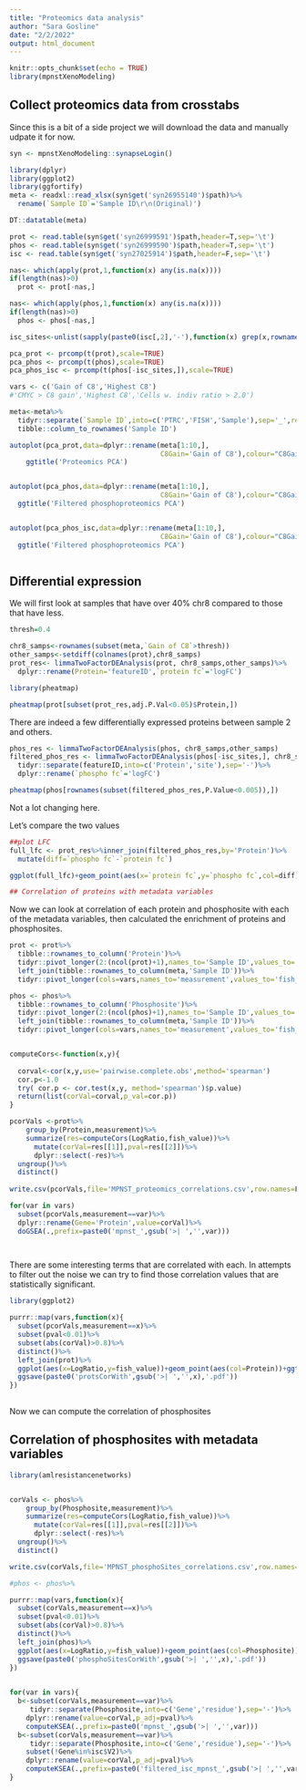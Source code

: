 ```yaml
---
title: "Proteomics data analysis"
author: "Sara Gosline"
date: "2/2/2022"
output: html_document
---
```


```r
knitr::opts_chunk$set(echo = TRUE)
library(mpnstXenoModeling)

```

## Collect proteomics data from crosstabs

Since this is a bit of a side project we will download the data and manually udpate it for now. 

```r

syn <- mpnstXenoModeling::synapseLogin()

library(dplyr)
library(ggplot2)
library(ggfortify)
meta <- readxl::read_xlsx(syn$get('syn26955140')$path)%>%
  rename(`Sample ID`='Sample ID\r\n(Original)')

DT::datatable(meta)

prot <- read.table(syn$get('syn26999591')$path,header=T,sep='\t')
phos <- read.table(syn$get('syn26999590')$path,header=T,sep='\t')
isc <- read.table(syn$get('syn27025914')$path,header=F,sep='\t')

nas<- which(apply(prot,1,function(x) any(is.na(x))))
if(length(nas)>0)
  prot <- prot[-nas,]

nas<- which(apply(phos,1,function(x) any(is.na(x))))
if(length(nas)>0)
  phos <- phos[-nas,]

isc_sites<-unlist(sapply(paste0(isc[,2],'-'),function(x) grep(x,rownames(phos))))

pca_prot <- prcomp(t(prot),scale=TRUE)
pca_phos <- prcomp(t(phos),scale=TRUE)
pca_phos_isc <- prcomp(t(phos[-isc_sites,]),scale=TRUE)

vars <- c('Gain of C8','Highest C8')
#'CMYC > C8 gain','Highest C8','Cells w. indiv ratio > 2.0')

meta<-meta%>%
  tidyr::separate(`Sample ID`,into=c('PTRC','FISH','Sample'),sep='_',remove=FALSE)%>%
  tibble::column_to_rownames('Sample ID')

autoplot(pca_prot,data=dplyr::rename(meta[1:10,],
                                     C8Gain='Gain of C8'),colour="C8Gain",shape='Sample')+
    ggtitle('Proteomics PCA')


autoplot(pca_phos,data=dplyr::rename(meta[1:10,],
                                     C8Gain='Gain of C8'),colour="C8Gain",shape='Sample')+
  ggtitle('Filtered phosphoproteomics PCA')


autoplot(pca_phos_isc,data=dplyr::rename(meta[1:10,],
                                     C8Gain='Gain of C8'),colour="C8Gain",shape='Sample')+
  ggtitle('Filtered phosphoproteomics PCA')



```

## Differential expression

We will first look at samples that have over 40% chr8 compared to those that have less. 

```r
thresh=0.4

chr8_samps<-rownames(subset(meta,`Gain of C8`>thresh))
other_samps<-setdiff(colnames(prot),chr8_samps)
prot_res<- limmaTwoFactorDEAnalysis(prot, chr8_samps,other_samps)%>%
  dplyr::rename(Protein='featureID',`protein fc`='logFC')

library(pheatmap)

pheatmap(prot[subset(prot_res,adj.P.Val<0.05)$Protein,])

```
There are indeed a few differentially expressed proteins between sample 2 and others.

```r

phos_res <- limmaTwoFactorDEAnalysis(phos, chr8_samps,other_samps)
filtered_phos_res <- limmaTwoFactorDEAnalysis(phos[-isc_sites,], chr8_samps,other_samps)%>%
  tidyr::separate(featureID,into=c('Protein','site'),sep='-')%>%
  dplyr::rename(`phospho fc`='logFC')

pheatmap(phos[rownames(subset(filtered_phos_res,P.Value<0.005)),])


```
Not a lot changing here.

Let's compare the two values

```r

##plot LFC
full_lfc <- prot_res%>%inner_join(filtered_phos_res,by='Protein')%>%
  mutate(diff=`phospho fc`-`protein fc`)

ggplot(full_lfc)+geom_point(aes(x=`protein fc`,y=`phospho fc`,col=diff))

## Correlation of proteins with metadata variables
```
Now we can look at correlation of each protein and phosphosite with each of the metadata variables, then calculated the enrichment of proteins and phosphosites. 

```r
prot <- prot%>%
  tibble::rownames_to_column('Protein')%>%
  tidyr::pivot_longer(2:(ncol(prot)+1),names_to='Sample ID',values_to='LogRatio')%>%
  left_join(tibble::rownames_to_column(meta,'Sample ID'))%>%
  tidyr::pivot_longer(cols=vars,names_to='measurement',values_to='fish_value')

phos <- phos%>%
  tibble::rownames_to_column('Phosphosite')%>%
  tidyr::pivot_longer(2:(ncol(phos)+1),names_to='Sample ID',values_to='LogRatio')%>%
  left_join(tibble::rownames_to_column(meta,'Sample ID'))%>%
  tidyr::pivot_longer(cols=vars,names_to='measurement',values_to='fish_value')


computeCors<-function(x,y){
  
  corval<-cor(x,y,use='pairwise.complete.obs',method='spearman')
  cor.p<-1.0
  try( cor.p <- cor.test(x,y, method='spearman')$p.value)
  return(list(corVal=corval,p_val=cor.p))
}

pcorVals <-prot%>%
    group_by(Protein,measurement)%>%
    summarize(res=computeCors(LogRatio,fish_value))%>%
      mutate(corVal=res[[1]],pval=res[[2]])%>%
      dplyr::select(-res)%>%
  ungroup()%>%
  distinct()
  
write.csv(pcorVals,file='MPNST_proteomics_correlations.csv',row.names=F)

for(var in vars)
  subset(pcorVals,measurement==var)%>%
  dplyr::rename(Gene='Protein',value=corVal)%>%
  doGSEA(.,prefix=paste0('mpnst_',gsub('>| ','',var)))

    
```

There are some interesting terms that are correlated with each. In attempts to filter out the noise we can try to find those correlation values that are statistically significant.

```r
library(ggplot2)

purrr::map(vars,function(x){
  subset(pcorVals,measurement==x)%>%
  subset(pval<0.01)%>%
  subset(abs(corVal)>0.8)%>%
  distinct()%>%
  left_join(prot)%>%
  ggplot(aes(x=LogRatio,y=fish_value))+geom_point(aes(col=Protein))+ggtitle(paste("Proteins correlated with",x))
  ggsave(paste0('protsCorWith',gsub('>| ','',x),'.pdf'))
})
  


```
Now we can compute the correlation of phosphosites

## Correlation of phosphosites with metadata variables

```r
library(amlresistancenetworks)


corVals <- phos%>%
    group_by(Phosphosite,measurement)%>%
    summarize(res=computeCors(LogRatio,fish_value))%>%
      mutate(corVal=res[[1]],pval=res[[2]])%>%
      dplyr::select(-res)%>%
  ungroup()%>%
  distinct()

write.csv(corVals,file='MPNST_phosphoSites_correlations.csv',row.names=F)

#phos <- phos%>%

purrr::map(vars,function(x){
  subset(corVals,measurement==x)%>%
  subset(pval<0.01)%>%
  subset(abs(corVal)>0.8)%>%
  distinct()%>%
  left_join(phos)%>%
  ggplot(aes(x=LogRatio,y=fish_value))+geom_point(aes(col=Phosphosite))+ggtitle(paste("Phosphosites correlated with",x))
  ggsave(paste0('phosphoSitesCorWith',gsub('>| ','',x),'.pdf'))
})
  

for(var in vars){
  b<-subset(corVals,measurement==var)%>%
     tidyr::separate(Phosphosite,into=c('Gene','residue'),sep='-')%>%
    dplyr::rename(value=corVal,p_adj=pval)%>%
    computeKSEA(.,prefix=paste0('mpnst_',gsub('>| ','',var)))
  b<-subset(corVals,measurement==var)%>%
     tidyr::separate(Phosphosite,into=c('Gene','residue'),sep='-')%>%
    subset(!Gene%in%isc$V2)%>%
    dplyr::rename(value=corVal,p_adj=pval)%>%
    computeKSEA(.,prefix=paste0('filtered_isc_mpnst_',gsub('>| ','',var)))
}    
```

